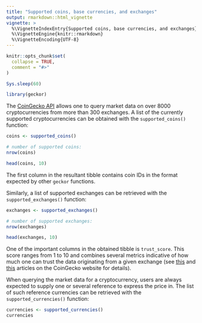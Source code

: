 ---
title: "Supported coins, base currencies, and exchanges"
output: rmarkdown::html_vignette
vignette: >
  %\VignetteIndexEntry{Supported coins, base currencies, and exchanges}
  %\VignetteEngine{knitr::rmarkdown}
  %\VignetteEncoding{UTF-8}
---

```{r, include = FALSE}
knitr::opts_chunk$set(
  collapse = TRUE,
  comment = "#>"
)

Sys.sleep(60)
```

```{r setup}
library(geckor)
```

The [CoinGecko API](https://www.coingecko.com/en/api#explore-api "CoinGecko API") allows one to query market data on over 8000 cryptocurrencies from more than 300 exchanges. A list of the currently supported cryptocurrencies can be obtained with the `supported_coins()` function:

```{r supported-coins}
coins <- supported_coins()

# number of supported coins:
nrow(coins)

head(coins, 10)
```

The first column in the resultant tibble contains coin IDs in the format expected by other `geckor` functions.

Similarly, a list of supported exchanges can be retrieved with the `supported_exchanges()` function:

```{r supported-exchanges}
exchanges <- supported_exchanges()

# number of supported exchanges:
nrow(exchanges)

head(exchanges, 10)
```

One of the important columns in the obtained tibble is `trust_score`. This score ranges from 1 to 10 and combines several metrics indicative of how much one can trust the data originating from a given exchange (see [this](https://blog.coingecko.com/trust-score/ "Trust Score v1") and [this](https://blog.coingecko.com/trust-score-2/ "Trust Score v2") articles on the CoinGecko website for details).

When querying the market data for a cryptocurrency, users are always expected to supply one or several reference to express the price in. The list of such reference currencies can be retrieved with the `supported_currencies()` function:

```{r supported-currencies}
currencies <- supported_currencies()
currencies
```
